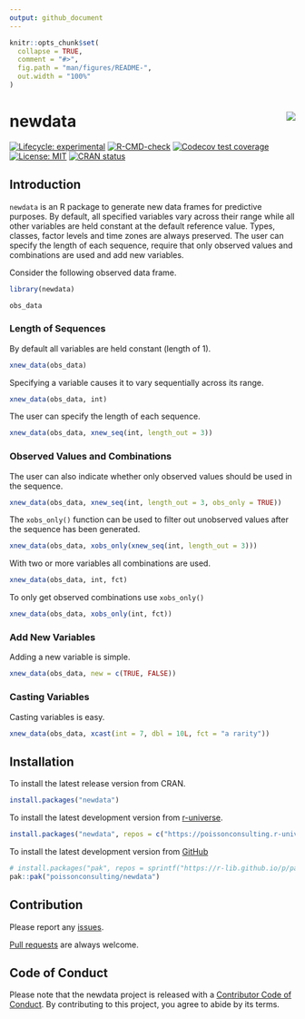 ```yaml
---
output: github_document
---
```


<!-- README.md is generated from README.Rmd. Please edit that file -->

```r
knitr::opts_chunk$set(
  collapse = TRUE,
  comment = "#>",
  fig.path = "man/figures/README-",
  out.width = "100%"
)
```

# newdata <img src="man/figures/logo.png" style="float: right;" />

<!-- badges: start -->
[![Lifecycle: experimental](https://img.shields.io/badge/lifecycle-experimental-orange.svg)](https://lifecycle.r-lib.org/articles/stages.html#experimental)
[![R-CMD-check](https://github.com/poissonconsulting/newdata/actions/workflows/R-CMD-check.yaml/badge.svg)](https://github.com/poissonconsulting/newdata/actions/workflows/R-CMD-check.yaml)
[![Codecov test coverage](https://codecov.io/gh/poissonconsulting/newdata/graph/badge.svg)](https://app.codecov.io/gh/poissonconsulting/newdata)
[![License: MIT](https://img.shields.io/badge/License-MIT-green.svg)](https://opensource.org/license/mit)
[![CRAN status](https://www.r-pkg.org/badges/version/newdata)](https://cran.r-project.org/package=newdata)
<!-- badges: end -->

## Introduction

`newdata` is an R package to generate new data frames for predictive purposes. 
By default, all specified variables vary across their range 
while all other variables are held constant at the default reference value.
Types, classes, factor levels and time zones are always preserved.
The user can specify the length of each sequence, require that only
observed values and combinations are used and add new variables.

Consider the following observed data frame.
```r
library(newdata)

obs_data
```

### Length of Sequences

By default all variables are held constant (length of 1).
```r
xnew_data(obs_data)
```

Specifying a variable causes it to vary sequentially across its range.
```r
xnew_data(obs_data, int)
```

The user can specify the length of each sequence.
```r
xnew_data(obs_data, xnew_seq(int, length_out = 3))
```

### Observed Values and Combinations

The user can also indicate whether only observed values should be used in the sequence.
```r
xnew_data(obs_data, xnew_seq(int, length_out = 3, obs_only = TRUE))
```

The `xobs_only()` function can be used to filter out unobserved values after the sequence has been generated.
```r
xnew_data(obs_data, xobs_only(xnew_seq(int, length_out = 3)))
```

With two or more variables all combinations are used.
```r
xnew_data(obs_data, int, fct)
```

To only get observed combinations use `xobs_only()`
```r
xnew_data(obs_data, xobs_only(int, fct))
```

### Add New Variables

Adding a new variable is simple.
```r
xnew_data(obs_data, new = c(TRUE, FALSE))
```

### Casting Variables

Casting variables is easy.
```r
xnew_data(obs_data, xcast(int = 7, dbl = 10L, fct = "a rarity"))
```

## Installation

To install the latest release version from CRAN.
```r
install.packages("newdata")
```

To install the latest development version from [r-universe](https://poissonconsulting.r-universe.dev/newdata).
```r
install.packages("newdata", repos = c("https://poissonconsulting.r-universe.dev", "https://cloud.r-project.org"))
```

To install the latest development version from [GitHub](https://github.com/poissonconsulting/newdata)
```r
# install.packages("pak", repos = sprintf("https://r-lib.github.io/p/pak/stable/%s/%s/%s", .Platform$pkgType, R.Version()$os, R.Version()$arch))
pak::pak("poissonconsulting/newdata")
```

## Contribution

Please report any [issues](https://github.com/poissonconsulting/newdata/issues).

[Pull requests](https://github.com/poissonconsulting/newdata/pulls) are always welcome.

## Code of Conduct

Please note that the newdata project is released with a [Contributor Code of Conduct](https://contributor-covenant.org/version/2/1/CODE_OF_CONDUCT.html). By contributing to this project, you agree to abide by its terms.
